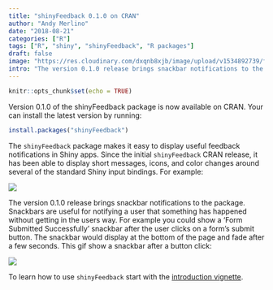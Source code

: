 ```yaml
---
title: "shinyFeedback 0.1.0 on CRAN"
author: "Andy Merlino"
date: "2018-08-21"
categories: ["R"]
tags: ["R", "shiny", "shinyFeedback", "R packages"]
draft: false
image: "https://res.cloudinary.com/dxqnb8xjb/image/upload/v1534892739/feedback-screenshot_dafi9w.png"
intro: "The version 0.1.0 release brings snackbar notifications to the package.  Snackbars are useful for notifying a user that something has happened without getting in the users way.  For example you could show a 'Form Submitted Successfully' snackbar after the user clicks on a form's submit button.  The snackbar would display at the bottom of the page and fade after a few seconds."
---
```


```r
knitr::opts_chunk$set(echo = TRUE)
```

Version 0.1.0 of the shinyFeedback package is now available on CRAN.  Your can install the latest version by running:

```r
install.packages("shinyFeedback")
```

The `shinyFeedback` package makes it easy to display useful feedback notifications in Shiny apps.  Since the initial `shinyFeedback` CRAN release, it has been able to display short messages, icons, and color changes around several of the standard Shiny input bindings. For example:

![](https://res.cloudinary.com/dxqnb8xjb/image/upload/v1534892739/feedback-screenshot_dafi9w.png)

The version 0.1.0 release brings snackbar notifications to the package.  Snackbars are useful for notifying a user that something has happened without getting in the users way.  For example you could show a 'Form Submitted Successfully' snackbar after the user clicks on a form's submit button.  The snackbar would display at the bottom of the page and fade after a few seconds.  This gif show  a snackbar after a button click:

![](https://res.cloudinary.com/dxqnb8xjb/image/upload/v1534892539/snackbar_wm4aik.gif)

To learn how to use `shinyFeedback` start with the [introduction vignette](https://cran.r-project.org/web/packages/shinyFeedback/vignettes/shinyFeedback-intro.html).


